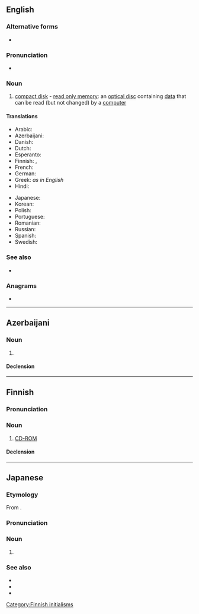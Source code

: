 {{also|cd-rom}}
==English==

===Alternative forms===
* {{l|en|CD ROM}}

===Pronunciation===
* {{IPA|en|/siː.diːˈɹɒm/}}

===Noun===
{{en-noun|head=[[CD]]-[[ROM]]}}

# [[compact disk]] - [[read only memory]]: an [[optical disc]] containing [[data]] that can be read (but not changed) by a [[computer]]

====Translations====
{{trans-top|CD-ROM}}
* Arabic: {{t-needed|ar}}
* Azerbaijani: {{t|az|CD-ROM}}
* Danish: {{t-needed|da}}
* Dutch: {{t+|nl|cd-rom|m}}
* Esperanto: {{t|eo|KD-NLM}}
* Finnish: {{t|fi|CD-ROM-levy}}, {{t|fi|CD-ROM}}
* French: {{t+|fr|cédérom|m}}
* German: {{t+|de|CD-ROM|f}}
* Greek: ''as in English''
* Hindi: {{t-needed|hi}}
{{trans-mid}}
* Japanese: {{t-needed|ja}}
* Korean: {{t+|ko|시디롬}}
* Polish: {{t+|pl|CD-ROM|m}}
* Portuguese: {{t+|pt|CD-ROM|m}}
* Romanian: {{t|ro|CD-ROM}}
* Russian: {{t-needed|ru}}
* Spanish: {{t|es|cederrón|m}}
* Swedish: {{t+|sv|CD-ROM|c}}
{{trans-bottom}}

===See also===
* {{projectlink|wikipedia}}

===Anagrams===
* {{anagrams|en|a=cdmor|Comdr.}}

----

==Azerbaijani==

===Noun===
{{az-initialism|o|c}}

# {{l|en|CD-ROM}}

====Declension====
{{az-latin-decl-initialism|o|c}}

----

==Finnish==

===Pronunciation===
{{fi-pronunciation|see-dee-rom(i)}}

===Noun===
{{fi-noun}}

# [[#English|CD-ROM]]

====Declension====
{{fi-decl-risti|CD-ROM|||a|i=0}}

[[Category:Finnish initialisms]]

----

==Japanese==
{{swp|lang=ja}}

===Etymology===
From {{bor|ja|en|CD-ROM|sort=しいでぃいろむ}}.

===Pronunciation===
{{ja-pron|シーディー ロム|acc=5}}

===Noun===
{{ja-noun|head=C%D%-%ROM|シー%ディー%-%ロム}}

# {{lb|ja|computing|sort=しいでぃいろむ}} {{l|en|CD-ROM}}

===See also===
* {{ja-r|C%D|シー%ディー}}
* {{ja-r|ROM|ロム}}
* {{ja-r|D%V%D&#45;ROM|ディー%ブイ%ディー&#45;ロム}}